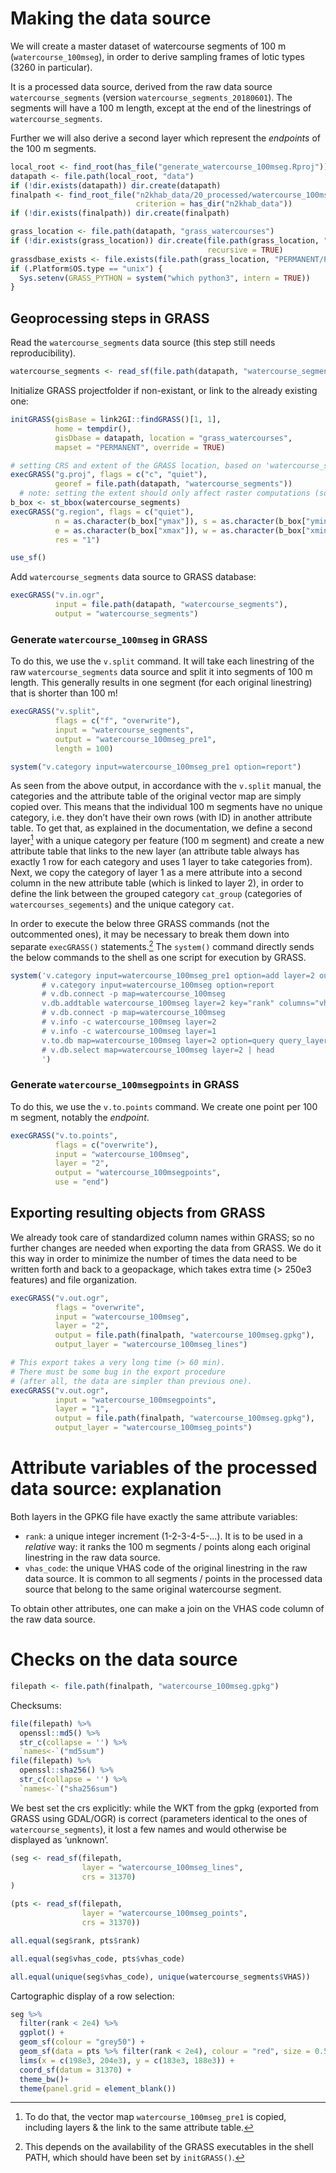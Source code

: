 # Making the data source

We will create a master dataset of watercourse segments of 100 m (`watercourse_100mseg`), in order to derive sampling frames of lotic types (3260 in particular).

It is a processed data source, derived from the raw data source `watercourse_segments` (version `watercourse_segments_20180601`).
The segments will have a 100 m length, except at the end of the linestrings of `watercourse_segments`.

Further we will also derive a second layer which represent the _endpoints_ of the 100 m segments.

```r
local_root <- find_root(has_file("generate_watercourse_100mseg.Rproj"))
datapath <- file.path(local_root, "data")
if (!dir.exists(datapath)) dir.create(datapath)
finalpath <- find_root_file("n2khab_data/20_processed/watercourse_100mseg", 
                            criterion = has_dir("n2khab_data"))
if (!dir.exists(finalpath)) dir.create(finalpath)
```

```r
grass_location <- file.path(datapath, "grass_watercourses")
if (!dir.exists(grass_location)) dir.create(file.path(grass_location, "PERMANENT"),
                                            recursive = TRUE)
grassdbase_exists <- file.exists(file.path(grass_location, "PERMANENT/PROJ_INFO"))
if (.Platform$OS.type == "unix") {
  Sys.setenv(GRASS_PYTHON = system("which python3", intern = TRUE))
}
```


## Geoprocessing steps in GRASS

Read the `watercourse_segments` data source (this step still needs reproducibility).

```r
watercourse_segments <- read_sf(file.path(datapath, "watercourse_segments"))
```

Initialize GRASS projectfolder if non-existant, or link to the already existing one:

```r
initGRASS(gisBase = link2GI::findGRASS()[1, 1],
          home = tempdir(),
          gisDbase = datapath, location = "grass_watercourses", 
          mapset = "PERMANENT", override = TRUE)
```


```r
# setting CRS and extent of the GRASS location, based on 'watercourse_segments'
execGRASS("g.proj", flags = c("c", "quiet"), 
          georef = file.path(datapath, "watercourse_segments"))
  # note: setting the extent should only affect raster computations (so we don't need it)
b_box <- st_bbox(watercourse_segments)
execGRASS("g.region", flags = c("quiet"), 
          n = as.character(b_box["ymax"]), s = as.character(b_box["ymin"]), 
          e = as.character(b_box["xmax"]), w = as.character(b_box["xmin"]), 
          res = "1")
```


```r
use_sf()
```

Add `watercourse_segments` data source to GRASS database:

```r
execGRASS("v.in.ogr",
          input = file.path(datapath, "watercourse_segments"),
          output = "watercourse_segments")
```

### Generate `watercourse_100mseg` in GRASS

To do this, we use the `v.split` command.
It will take each linestring of the raw `watercourse_segments` data source and split it into segments of 100 m length.
This generally results in one segment (for each original linestring) that is shorter than 100 m!

<!-- g.manual v.split -->

```r
execGRASS("v.split",
          flags = c("f", "overwrite"),
          input = "watercourse_segments",
          output = "watercourse_100mseg_pre1",
          length = 100)
```

```r
system("v.category input=watercourse_100mseg_pre1 option=report")
```

As seen from the above output, in accordance with the `v.split` manual, the categories and the attribute table of the original vector map are simply copied over.
This means that the individual 100 m segments have no unique category, i.e. they don't have their own rows (with ID) in another attribute table.
To get that, as explained in the documentation, we define a second layer^[To do that, the vector map `watercourse_100mseg_pre1` is copied, including layers & the link to the same attribute table.] with a unique category per feature (100 m segment) and create a new attribute table that links to the new layer (an attribute table always has exactly 1 row for each category and uses 1 layer to take categories from).
Next, we copy the category of layer 1 as a mere attribute into a second column in the new attribute table (which is linked to layer 2), in order to define the link between the grouped category `cat_group` (categories of `watercourses_segements`) and the unique category `cat`.

In order to execute the below three GRASS commands (not the outcommented ones), it may be necessary to break them down into separate `execGRASS()` statements.^[
This depends on the availability of the GRASS executables in the shell PATH, which should have been set by `initGRASS()`.
]
The `system()` command directly sends the below commands to the shell as one script for execution by GRASS.

```r
system('v.category input=watercourse_100mseg_pre1 option=add layer=2 output=watercourse_100mseg
       # v.category input=watercourse_100mseg option=report
       # v.db.connect -p map=watercourse_100mseg
       v.db.addtable watercourse_100mseg layer=2 key="rank" columns="vhas_code int"
       # v.db.connect -p map=watercourse_100mseg
       # v.info -c watercourse_100mseg layer=2
       # v.info -c watercourse_100mseg layer=1
       v.to.db map=watercourse_100mseg layer=2 option=query query_layer=1 query_column=VHAS columns=vhas_code --overwrite
       # v.db.select map=watercourse_100mseg layer=2 | head
       ')
```

<!-- Output from the v.to.db command: -->

<!-- WARNING: Values in column <vhas_code> will be overwritten -->
<!-- Reading features... -->
<!--  100% -->
<!-- Querying database... -->
<!--  100% -->
<!-- Updating database... -->
<!--  100% -->
<!-- 263871 categories read from vector map (layer 2) -->
<!-- 263871 records selected from table (layer 1) -->
<!-- 263871 categories read from vector map exist in selection from table -->
<!-- 263871 records updated/inserted (layer 2) -->



<!-- v.db.connect -p map=watercourse_100mseg -->
<!-- Vector map <watercourse_100mseg> is connected by: -->
<!-- layer <1/watercourse_segments> table <watercourse_100mseg> in database <(...)/n2khab-preprocessing/src/generate_watercourse_100mseg/data/grass_watercourses/PERMANENT/sqlite/sqlite.db> through driver <sqlite> with key <cat> -->
<!-- layer <2/watercourse_100mseg_2> table <watercourse_100mseg_2> in database <(...)/n2khab-preprocessing/src/generate_watercourse_100mseg/data/grass_watercourses/PERMANENT/sqlite/sqlite.db> through driver <sqlite> with key <rank> -->

### Generate `watercourse_100msegpoints` in GRASS

To do this, we use the `v.to.points` command.
We create one point per 100 m segment, notably the _endpoint_.

<!-- g.manual v.to.points -->

```r
execGRASS("v.to.points",
          flags = c("overwrite"),
          input = "watercourse_100mseg",
          layer = "2",
          output = "watercourse_100msegpoints",
          use = "end")
```

<!-- v.info watercourse_100msegpoints layer=1 -->
<!--  +----------------------------------------------------------------------------+ -->
<!--  | Name:            watercourse_100msegpoints                                 | -->
<!--  | Mapset:          PERMANENT                                                 | -->
<!--  | Location:        grass_watercourses                                        | -->
<!--  | Database:        (...)                                                     | -->
<!--  | Title:                                                                     | -->
<!--  | Map scale:       1:1                                                       | -->
<!--  | Name of creator: floris                                                    | -->
<!--  | Organization:                                                              | -->
<!--  | Source date:     Fri Nov 27 16:14:43 2020                                  | -->
<!--  | Timestamp (first layer): none                                              | -->
<!--  |----------------------------------------------------------------------------| -->
<!--  | Map format:      native                                                    | -->
<!--  |----------------------------------------------------------------------------| -->
<!--  |   Type of map: vector (level: 2)                                           | -->
<!--  |                                                                            | -->
<!--  |   Number of points:       263871          Number of centroids:  0          | -->
<!--  |   Number of lines:        0               Number of boundaries: 0          | -->
<!--  |   Number of areas:        0               Number of islands:    0          | -->
<!--  |                                                                            | -->
<!--  |   Map is 3D:              No                                               | -->
<!--  |   Number of dblinks:      2                                                | -->
<!--  |                                                                            | -->
<!--  |   Projection: Belge 1972 / Belgian Lambert 72                              | -->
<!--  |                                                                            | -->
<!--  |               N:       244044.9074    S:   153062.38093558                 | -->
<!--  |               E:       258444.2968    W:    23006.85298789                 | -->
<!--  |                                                                            | -->
<!--  |   Digitization threshold: 0                                                | -->
<!--  |   Comment:                                                                 | -->
<!--  |                                                                            | -->
<!--  +----------------------------------------------------------------------------+ -->

<!-- v.category input=watercourse_100msegpoints option=report -->
<!-- Layer/table: 1/watercourse_100msegpoints_1 -->
<!-- type       count        min        max -->
<!-- point     263871          1     263871 -->
<!-- line           0          0          0 -->
<!-- boundary       0          0          0 -->
<!-- centroid       0          0          0 -->
<!-- area           0          0          0 -->
<!-- face           0          0          0 -->
<!-- kernel         0          0          0 -->
<!-- all       263871          1     263871 -->
<!-- Layer/table: 2/watercourse_100msegpoints_2 -->
<!-- type       count        min        max -->
<!-- point     263871          1     263871 -->
<!-- line           0          0          0 -->
<!-- boundary       0          0          0 -->
<!-- centroid       0          0          0 -->
<!-- area           0          0          0 -->
<!-- face           0          0          0 -->
<!-- kernel         0          0          0 -->
<!-- all       263871          1     263871 -->



## Exporting resulting objects from GRASS

We already took care of standardized column names within GRASS; so no further changes are needed when exporting the data from GRASS.
We do it this way in order to minimize the number of times the data need to be written forth and back to a geopackage, which takes extra time (> 250e3 features) and file organization.

```r
execGRASS("v.out.ogr",
          flags = "overwrite",
          input = "watercourse_100mseg",
          layer = "2",
          output = file.path(finalpath, "watercourse_100mseg.gpkg"),
          output_layer = "watercourse_100mseg_lines")
```

```r
# This export takes a very long time (> 60 min).
# There must be some bug in the export procedure 
# (after all, the data are simpler than previous one).
execGRASS("v.out.ogr",
          input = "watercourse_100msegpoints",
          layer = "1",
          output = file.path(finalpath, "watercourse_100mseg.gpkg"),
          output_layer = "watercourse_100mseg_points")
```


# Attribute variables of the processed data source: explanation

Both layers in the GPKG file have exactly the same attribute variables:

- `rank`: a unique integer increment (1-2-3-4-5-...).
It is to be used in a _relative_ way: it ranks the 100 m segments / points along each original linestring in the raw data source.
- `vhas_code`: the unique VHAS code of the original linestring in the raw data source.
It is common to all segments / points in the processed data source that belong to the same original watercourse segment.

To obtain other attributes, one can make a join on the VHAS code column of the raw data source.


# Checks on the data source

```r
filepath <- file.path(finalpath, "watercourse_100mseg.gpkg")
```

Checksums:

```r
file(filepath) %>% 
  openssl::md5() %>% 
  str_c(collapse = '') %>% 
  `names<-`("md5sum")
file(filepath) %>% 
  openssl::sha256() %>% 
  str_c(collapse = '') %>% 
  `names<-`("sha256sum")
```

We best set the crs explicitly: while the WKT from the gpkg (exported from GRASS using GDAL/OGR) is correct (parameters identical to the ones of `watercourse_segments`), it lost a few names and would otherwise be displayed as 'unknown'.

```r
(seg <- read_sf(filepath, 
                layer = "watercourse_100mseg_lines",
                crs = 31370)
)
```

```r
(pts <- read_sf(filepath, 
                layer = "watercourse_100mseg_points",
                crs = 31370))
```

```r
all.equal(seg$rank, pts$rank)
```

```r
all.equal(seg$vhas_code, pts$vhas_code)
```

```r
all.equal(unique(seg$vhas_code), unique(watercourse_segments$VHAS))
```

Cartographic display of a row selection:

```r
seg %>% 
  filter(rank < 2e4) %>% 
  ggplot() +
  geom_sf(colour = "grey50") +
  geom_sf(data = pts %>% filter(rank < 2e4), colour = "red", size = 0.5) +
  lims(x = c(198e3, 204e3), y = c(183e3, 188e3)) +
  coord_sf(datum = 31370) +
  theme_bw()+
  theme(panel.grid = element_blank())
```


